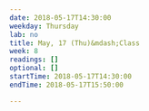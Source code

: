 ```yaml
---
date: 2018-05-17T14:30:00
weekday: Thursday
lab: no
title: May, 17 (Thu)&mdash;Class
week: 8
readings: []
optional: []
startTime: 2018-05-17T14:30:00
endTime: 2018-05-17T15:50:00

---
```

